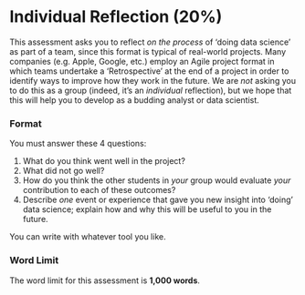 # Individual Reflection (20%)

This assessment asks you to reflect *on the process* of 'doing data science' as part of a team, since this format is typical of real-world projects. Many companies (e.g. Apple, Google, etc.) employ an Agile project format in which teams undertake a 'Retrospective' at the end of a project in order to identify ways to improve how they work in the future. We are *not* asking you to do this as a group (indeed, it's an *individual* reflection), but we hope that this will help you to develop as a budding analyst or data scientist.

### Format

You must answer these 4 questions:

1. What do you think went well in the project?
2. What did not go well?
3. How do you think the other students in *your* group would evaluate *your* contribution to each of these outcomes?
4. Describe *one* event or experience that gave you new insight into 'doing' data science; explain how and why this will be useful to you in the future.

You can write with whatever tool you like.

### Word Limit

The word limit for this assessment is **1,000 words**.